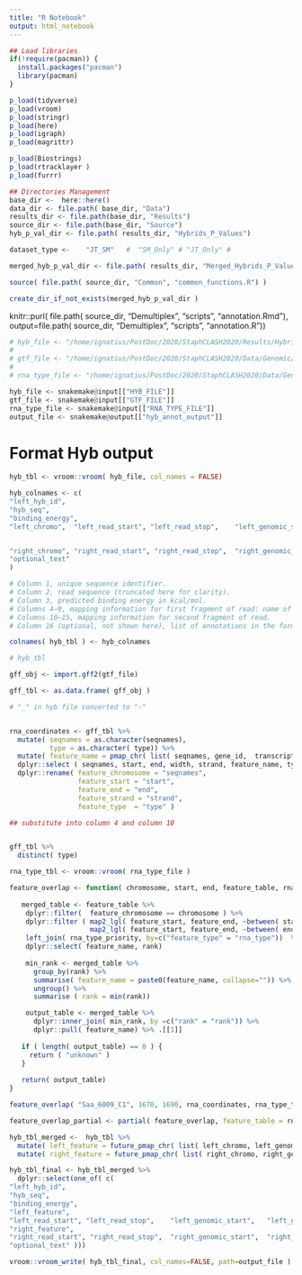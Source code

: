 ```yaml
---
title: "R Notebook"
output: html_notebook
---
```


```r
## Load libraries 
if(!require(pacman)) {
  install.packages("pacman")
  library(pacman)
}

p_load(tidyverse)
p_load(vroom)
p_load(stringr)
p_load(here)
p_load(igraph)
p_load(magrittr)

p_load(Biostrings)
p_load(rtracklayer )
p_load(furrr)

```


```r
## Directories Management
base_dir <-  here::here() 
data_dir <- file.path( base_dir, "Data")
results_dir <- file.path(base_dir, "Results")
source_dir <- file.path(base_dir, "Source")
hyb_p_val_dir <- file.path( results_dir, "Hybrids_P_Values")

dataset_type <-    "JT_SM"   #  "SM_Only" # "JT_Only" #

merged_hyb_p_val_dir <- file.path( results_dir, "Merged_Hybrids_P_Values", dataset_type)

source( file.path( source_dir, "Common", "common_functions.R") ) 

create_dir_if_not_exists(merged_hyb_p_val_dir )

```


knitr::purl( file.path( source_dir, "Demultiplex", "scripts", "annotation.Rmd"),
output=file.path( source_dir,  "Demultiplex",  "scripts",  "annotation.R"))
                                               


```r
# hyb_file <- "/home/ignatius/PostDoc/2020/StaphCLASH2020/Results/Hybrids_Merged/DM_MiSeq/all_NNNCACTAGC_L5Bc_rnc-HTF_1.compressed.pyCRAC_comp_Sa_JKD6009_hybrids.merged.hyb"
# 
# gtf_file <- "/home/ignatius/PostDoc/2020/StaphCLASH2020/Data/Genomic/JKD6009/Annotation/Hyb_pyCRAC/compiled_edited_features.gtf"
# 
# rna_type_file <- "/home/ignatius/PostDoc/2020/StaphCLASH2020/Data/Genomic/JKD6009/Annotation/Hyb_pyCRAC/rna_type_priority.tab"

hyb_file <- snakemake@input[["HYB_FILE"]]
gtf_file <- snakemake@input[["GTF_FILE"]]
rna_type_file <- snakemake@input[["RNA_TYPE_FILE"]]
output_file <- snakemake@output[["hyb_annot_output"]]
```


# Format Hyb output
```r


hyb_tbl <- vroom::vroom( hyb_file, col_names = FALSE)

hyb_colnames <- c(
"left_hyb_id",
"hyb_seq",
"binding_energy",
"left_chromo",	"left_read_start", "left_read_stop",	"left_genomic_start",	"left_genomic_stop",	"left_strand"	,


"right_chromo",	"right_read_start", "right_read_stop",	"right_genomic_start",	"right_genomic_stop",	"right_strand",
"optional_text"
)

# Column 1, unique sequence identifier.
# Column 2, read sequence (truncated here for clarity).
# Column 3, predicted binding energy in kcal/mol.
# Columns 4–9, mapping information for first fragment of read: name of matched transcript, coordinates in read, coordinates in transcript, mapping score.
# Columns 10–15, mapping information for second fragment of read.
# Column 16 (optional, not shown here), list of annotations in the format: ‘‘feature1=value1; feature2=value2;..."

colnames( hyb_tbl ) <- hyb_colnames

# hyb_tbl

```




```r
gff_obj <- import.gff2(gtf_file)

gff_tbl <- as.data.frame( gff_obj )

# "_" in hyb file converted to "-"


rna_coordinates <- gff_tbl %>%
  mutate( seqnames = as.character(seqnames),
          type = as.character( type)) %>%
  mutate( feature_name = pmap_chr( list( seqnames, gene_id,  transcript_id, type ), ~paste0(c(..1, ..2, ..3, ..4), collapse="|")      )) %>%
  dplyr::select ( seqnames, start, end, width, strand, feature_name, type) %>%
  dplyr::rename( feature_chromosome = "seqnames",
                 feature_start = "start", 
                 feature_end = "end",
                 feature_strand = "strand",
                 feature_type  = "type" )

## substitute into column 4 and column 10


gff_tbl %>%
  distinct( type)

```

```r
rna_type_tbl <- vroom::vroom( rna_type_file )
```

```r
feature_overlap <- function( chromosome, start, end, feature_table, rna_type_priority) {
  
   merged_table <- feature_table %>%
    dplyr::filter(  feature_chromosome == chromosome ) %>%
    dplyr::filter ( map2_lgl( feature_start, feature_end, ~between( start, .x, .y) ) |
                    map2_lgl( feature_start, feature_end, ~between( end, .x, .y)  ) )  %>%
    left_join( rna_type_priority, by=c("feature_type" = "rna_type"))  %>%
    dplyr::select( feature_name, rank)
   
    min_rank <- merged_table %>%
      group_by(rank) %>%
      summarise( feature_name = paste0(feature_name, collapse="")) %>%
      ungroup() %>%
      summarise ( rank = min(rank)) 

    output_table <- merged_table %>%
      dplyr::inner_join( min_rank, by =c("rank" = "rank")) %>%
      dplyr::pull( feature_name) %>% .[[1]]
    
   if ( length( output_table) == 0 ) {
     return ( "unknown" )
   }
  
   return( output_table)
}
```

```r
feature_overlap( "Saa_6009_C1", 1670, 1690, rna_coordinates, rna_type_tbl )
```


```r

feature_overlap_partial <- partial( feature_overlap, feature_table = rna_coordinates, rna_type_priority=rna_type_tbl)

hyb_tbl_merged <-  hyb_tbl %>% 
  mutate( left_feature = future_pmap_chr( list( left_chromo, left_genomic_start, left_genomic_stop), ~ feature_overlap_partial(..1, ..2, ..3)   ) ) %>%
  mutate( right_feature = future_pmap_chr( list( right_chromo, right_genomic_start, right_genomic_stop), ~ feature_overlap_partial(..1, ..2, ..3)   ) ) 
```



```r
hyb_tbl_final <- hyb_tbl_merged %>%
  dplyr::select(one_of( c(
"left_hyb_id",
"hyb_seq",
"binding_energy",
"left_feature",
"left_read_start", "left_read_stop",	"left_genomic_start",	"left_genomic_stop",	"left_strand"	,
"right_feature",
"right_read_start", "right_read_stop",	"right_genomic_start",	"right_genomic_stop",	"right_strand",
"optional_text" )))
```



```r
vroom::vroom_write( hyb_tbl_final, col_names=FALSE, path=output_file ) 
```

